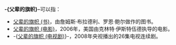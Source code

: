 {{noteTA
|T=zh-hans:父辈的旗帜;zh-hk:戰火旗蹟;zh-tw:硫磺島的英雄們;
|1=zh-hans:父辈的旗帜;zh-hk:戰火旗蹟;zh-tw:硫磺島的英雄們;
}}
'''-{父辈的旗帜}-'''可以指：

* [[父辈的旗帜_(书)|父辈的旗帜 (书)]]，由詹姆斯·布拉德利、罗恩·鲍尔做作的图书。
* [[父辈的旗帜_(电影)|父辈的旗帜 (电影)]]，2006年，美国由克林特·伊斯特伍德执导的电影。
* -{[[父辈的旗帜_(电视剧)|父辈的旗帜 (电视剧)]]}-，2008年央视播出的26集电视连续剧。

{{disambig|cat=五字作品消歧义}}